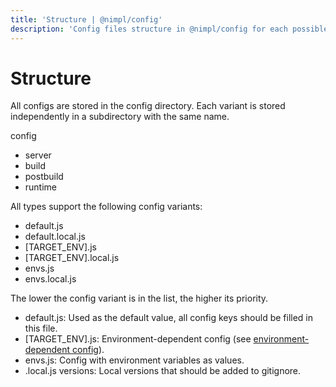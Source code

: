 ```yaml
---
title: 'Structure | @nimpl/config'
description: 'Config files structure in @nimpl/config for each possible next.js environment (build, server, client, and edge)'
---
```


# Structure

All configs are stored in the config directory. Each variant is stored independently in a subdirectory with the same name.

config

- server
- build
- postbuild
- runtime

All types support the following config variants:

- default.js
- default.local.js
- [TARGET_ENV].js
- [TARGET_ENV].local.js
- envs.js
- envs.local.js

The lower the config variant is in the list, the higher its priority.

- default.js: Used as the default value, all config keys should be filled in this file.
- [TARGET_ENV].js: Environment-dependent config (see [environment-dependent config](/config/configuration#environment-dependent-config)).
- envs.js: Config with environment variables as values.
- .local.js versions: Local versions that should be added to gitignore.